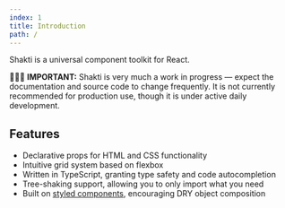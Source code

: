 ```yaml
---
index: 1
title: Introduction
path: /
---
```


Shakti is a universal component toolkit for React.

<Alert>
    🚨🚧🚨 <b>IMPORTANT:</b> Shakti is very much a work in progress ― expect the documentation and source code to change frequently. It is not currently recommended for production use, though it is under active daily development.
</Alert>

## Features
- Declarative props for HTML and CSS functionality
- Intuitive grid system based on flexbox
- Written in TypeScript, granting type safety and code autocompletion
- Tree-shaking support, allowing you to only import what you need
- Built on <a href="https://styled-components.com/" target="_blank" rel="noopener noreferrer">styled components</a>, encouraging DRY object composition